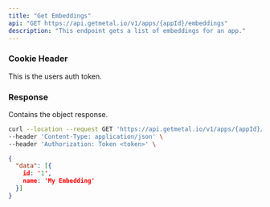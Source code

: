 ```yaml
---
title: "Get Embeddings"
api: "GET https://api.getmetal.io/v1/apps/{appId}/embeddings"
description: "This endpoint gets a list of embeddings for an app."
---
```


### Cookie Header

<ParamField required header="token"  type="string">
  This is the users auth token.
</ParamField>

### Response

<ResponseField name="data" type="object">
  Contains the object response.
</ResponseField>

<RequestExample>

```bash Example Request
curl --location --request GET 'https://api.getmetal.io/v1/apps/{appId}/embeddings' \
--header 'Content-Type: application/json' \
--header 'Authorization: Token <token>' \
```

</RequestExample>

<ResponseExample>

```json Response
{
  "data": [{
    id: '1',
    name: 'My Embedding'
  }]
}
```

</ResponseExample>
